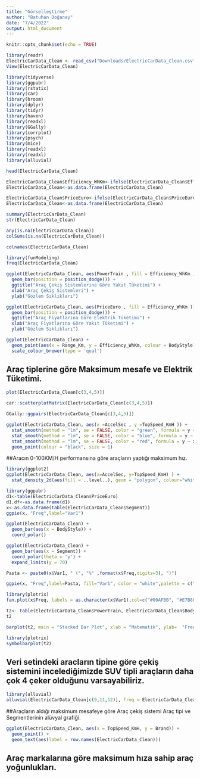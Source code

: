 ```yaml
---
title: "Görselleştirme"
author: "Batuhan Doğanay"
date: "7/4/2022"
output: html_document
---
```


```r
knitr::opts_chunk$set(echo = TRUE)
```

```r
library(readr)
ElectricCarData_Clean <- read_csv("Downloads/ElectricCarData_Clean.csv")
View(ElectricCarData_Clean)
```
```r
library(tidyverse)
library(ggpubr)
library(rstatix)
library(car)
library(broom)
library(dplyr)
library(tidyr)
library(haven)
library(readxl)
library(GGally)
library(corrplot)
library(psych)
library(mice)
library(readxl)
library(readxl)
library(alluvial)
```

```r
head(ElectricCarData_Clean)
```

```r
ElectricCarData_Clean$Efficiency_WhKm<-ifelse(ElectricCarData_Clean$Efficiency_WhKm <=170, "Düşük Elektrik Tüketimi", ifelse(ElectricCarData_Clean$Efficiency_WhKm >170 & ElectricCarData_Clean$Efficiency_WhKm <= 190,"Orta Elektrik Tüketimi","Yüksek Elektrik Tüketimi"))
ElectricCarData_Clean<-as.data.frame(ElectricCarData_Clean)
```


```r
ElectricCarData_Clean$PriceEuro<-ifelse(ElectricCarData_Clean$PriceEuro <=36500, "Düşük Fiyatlı Elektrikli Araçlar", ifelse(ElectricCarData_Clean$PriceEuro >170 & ElectricCarData_Clean$PriceEuro <= 80000,"Orta Fiyatlı Elektrikli Araçlar","Yüksek Fiyatlı Elektrikli Araçlar"))
ElectricCarData_Clean<-as.data.frame(ElectricCarData_Clean)
```


```r
summary(ElectricCarData_Clean)
str(ElectricCarData_Clean)
```
```r
any(is.na(ElectricCarData_Clean))
colSums(is.na(ElectricCarData_Clean))
```
```r
colnames(ElectricCarData_Clean)
```
```r
library(funModeling)
freq(ElectricCarData_Clean)
```
```r
ggplot(ElectricCarData_Clean, aes(PowerTrain , fill = Efficiency_WhKm )) +
  geom_bar(position = position_dodge()) + 
  ggtitle("Araç Çekiş Sistemlerine Göre Yakıt Tüketimi") +
  xlab("Araç Çekiş Sistemleri") + 
  ylab("Gözlem Sıklıkları")
```


```r
ggplot(ElectricCarData_Clean, aes(PriceEuro , fill = Efficiency_WhKm )) +
  geom_bar(position = position_dodge()) + 
  ggtitle("Araç Fiyatlarına Göre Elektrik Tüketimi") +
  xlab("Araç Fiyatlarına Göre Yakıt Tüketimi") + 
  ylab("Gözlem Sıklıkları")
```
```r
ggplot(ElectricCarData_Clean) + 
  geom_point(aes(x = Range_Km, y = Efficiency_WhKm, colour = BodyStyle)) + 
  scale_colour_brewer(type = 'qual')
```
## Araç tiplerine göre Maksimum mesafe ve Elektrik Tüketimi.
```r
plot(ElectricCarData_Clean[c(3,4,5)])
```

```r
car::scatterplotMatrix(ElectricCarData_Clean[c(3,4,5)])
```

```r
GGally::ggpairs(ElectricCarData_Clean[c(3,4,5)])
```

```r
ggplot(ElectricCarData_Clean, aes(x =AccelSec , y =TopSpeed_KmH )) +
  stat_smooth(method = "lm", se = FALSE, color = "green", formula = y ~ x) +
  stat_smooth(method = "lm", se = FALSE, color = "blue", formula = y ~ x + I(x ^ 2)) +
  stat_smooth(method = "lm", se = FALSE, color = "red", formula = y ~ x + I(x ^ 2)+ I(x ^ 3)) +
  geom_point(colour = "black", size = 1)
```
##Aracın 0-100KM/H performansına göre araçların yaptığı maksimum hız.

```r
library(ggplot2)
ggplot(ElectricCarData_Clean, aes(x=AccelSec, y=TopSpeed_KmH) ) +
  stat_density_2d(aes(fill = ..level..), geom = "polygon", colour="white")+theme_classic()

```
```r
library(ggpubr)
d1<-table(ElectricCarData_Clean$PriceEuro)
d1.df<-as.data.frame(d1)
x<-as.data.frame(table(ElectricCarData_Clean$Segment))
ggpie(x, "Freq",label="Var1")
```
```r
ggplot(ElectricCarData_Clean) + 
  geom_bar(aes(x = BodyStyle)) + 
  coord_polar()
```

```r
ggplot(ElectricCarData_Clean) + 
  geom_bar(aes(x = Segment)) + 
  coord_polar(theta = 'y') + 
  expand_limits(y = 70)
```

```r
Pasta <- paste0(x$Var1, " (", "%" ,format(x$Freq,digits=3), ")")

ggpie(x, "Freq",label=Pasta, fill="Var1", color = "white",palette = c("#00AFBB", "#E7B800", "#FC4E07","#FF1493","#228B22","#8B4513","#0000FF","#FFCC99" ), main="Segmentlere Göre Pasta Grafiği")
```

```r
library(plotrix)
fan.plot(x$Freq, labels = as.character(x$Var1),col=c("#00AFBB", "#E7B800", "#FC4E07","#FF1493","#228B22","#8B4513","#0000FF","#FFCC99"))

```

```r
t2<- table(ElectricCarData_Clean$PowerTrain, ElectricCarData_Clean$BodyStyle)
t2
```

```r
barplot(t2, main = "Stacked Bar Plot", xlab = "Matematik", ylab=  "Frequency", col = palette(), legend.text = rownames(t2))
```

```r
library(plotrix)
symbolbarplot(t2)
```

## Veri setindeki aracların tipine göre çekiş sistemini incelediğimizde SUV tipli araçların daha çok 4 çeker olduğunu varsayabiliriz.

```r
library(alluvial)
alluvial(ElectricCarData_Clean[c(9,11,12)], freq = ElectricCarData_Clean$Range_Km)
```

##Araçların aldığı maksimum mesafeye göre Araç çekiş sistemi Araç tipi ve Segmentlerinin alüvyal grafiği.

```r
ggplot(ElectricCarData_Clean, aes(x = TopSpeed_KmH, y = Brand)) + 
  geom_point() + 
  geom_text(aes(label = row.names(ElectricCarData_Clean)))
```
## Araç markalarına göre maksimum hıza sahip araç yoğunlukları.
